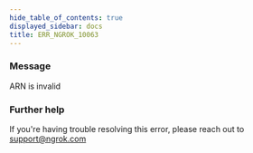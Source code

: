 ```yaml
---
hide_table_of_contents: true
displayed_sidebar: docs
title: ERR_NGROK_10063
---
```


### Message

ARN is invalid

<ErrorDetails />

### Further help

If you're having trouble resolving this error, please reach out to [support@ngrok.com](mailto:support@ngrok.com?subject=Help%20with%20ERR_NGROK_10063)
